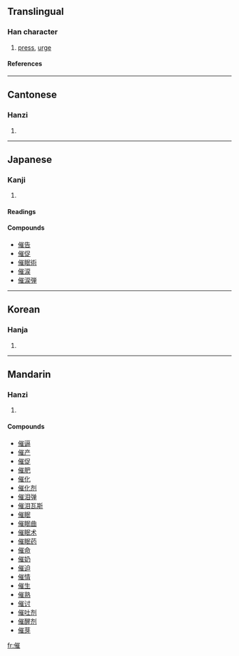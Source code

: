 ==Translingual==
===Han character===
{{Han char|rn=9|rad=人|as=11|sn=13|four=2221<sub>4</sub>|canj=人山人土 (OUOG)}}
# [[press]], [[urge]]
====References====
{{Han ref|kx=0114.090|dkj=01005|dj=0242.170|hdz=10211.070|uh=50AC|ud=20652|bh=B6CA|bd=46794}}
----
==Cantonese==
===Hanzi===
{{yue-hanzi|jyut=|y=cheui1}}
# {{defn|Cantonese}}
----
==Japanese==
===Kanji===
{{ja-kanji|grade=|rs=人11}}
# {{defn|Japanese}} 
====Readings====
{{ja-readings|on=[[さい]] (sai)|kun=[[もよおす]] (moyoosu), [[うながす]] (unagasu), [[もよおし]] (moyooshi)}}

====Compounds====
*[[催告]]
*[[催促]]
*[[催眠術]]
*[[催涙]]
*[[催涙弾]]
----
==Korean==
===Hanja===
{{ko-hanja|hangeul=최|rv=choe|mr=ch'oe}}
# {{defn|Korean}}
----
==Mandarin==
===Hanzi===
{{cmn-hanzi|pin=[[cuī]] (cui1)|wg=ts'ui<sup>1</sup>}}
# {{defn|Mandarin}}

====Compounds====
*[[催逼]]
*[[催产]]
*[[催促]]
*[[催肥]]
*[[催化]]
*[[催化剂]]
*[[催泪弹]]
*[[催泪瓦斯]]
*[[催眠]]
*[[催眠曲]]
*[[催眠术]]
*[[催眠药]]
*[[催命]]
*[[催奶]]
*[[催迫]]
*[[催情]]
*[[催生]]
*[[催熟]]
*[[催讨]]
*[[催吐剂]]
*[[催醒剂]]
*[[催芽]]

[[fr:催]]